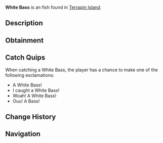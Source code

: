 {{FishInfobox
|image          = White Bass.png
|rarity         = Uncommon
|sea            = First Sea
|location       = [[Terrapin Island]]
|sublocation    = Freshwater
|sources        = Carbon Crate, Common Crate, Fish Barrel, Fishing Rod
|radar_location = 
|xp             = 50
|weather        = Foggy
|time           = Day
|season         = Spring, Summer
|bait           = Minnow
|base_weight    = 2.5
|base_value     = 110
|weight_range   = 2.2
|base_chance    = 60
|base_resil     = 70
}}
'''White Bass''' is an {{Rarity|Uncommon}} fish found in [[Terrapin Island]].

== Description ==
{{Description|The White Bass is a slender, silvery fish with horizontal black stripes running along its body. It can be found in plenty of freshwaters, but is native to Terrapin Islands filtered water.|Bestiary Entry}}

== Obtainment ==
{{Description|Can be found in freshwaters and in the filtered waters of Terrapin Island during the day.|Bestiary Hint}}
{{Fish Availability|
Terrapin Island/Olm Cave
Terrapin Island/Surrounding Ocean
|top_rods      = 
Trident Rod\109439.25\10270.93;
Fang of the Eclipse\109219.67\13703.88;
Champions Rod\109002.85\14024.41;
Celestial Rod\108968.49\14168.14;
Summit Rod\108863.61\13762.19;
Training Rod\98978.79\20361;
Resourceful Rod\102294.92\15159.02;
Flimsy Rod\71288.8\9853.3;
Nocturnal Rod\80014.19\73715.82;
Leviathan's Fang Rod\107281.95\15813.54;
Kraken Rod\84792.15\14634.01;
Depthseeker Rod\108276.43\13802.17;
Free Spirit Rod\107173.9\10245.35;
Avalanche Rod\107014.79\13690.35;
No-Life Rod\106689.05\14585.86;
Verdant Shear Rod\106203.6\13425.91;
Astralhook Rod\105987.17\0;
Ethereal Prism Rod\104748.3\0;
Seraphic Rod\102247.37\14473.21;
Blazebringer Rod\101904.15\11642.9;
Zeus Rod\101177.63\12337.3;
Volcanic Rod\98797.32\9362.68;
Challenger's Rod\97846.52\13257.56;
Rod Of The Forgotten Fang\93374.64\13217.27;
Rod Of The Depths\91602.29\12006.62;
Rod Of The Exalted One\85091.53\11277.64;
Steady Rod\55064.72\7503.51
|recommended   = Trident Rod
}}

== Catch Quips ==
When catching a White Bass, the player has a chance to make one of the following exclamations:
* A White Bass!
* I caught a White Bass!
* Woah! A White Bass!
* Ouu! A Bass!

== Change History ==
{{Change History|{{subst:Current Version}}}}

== Navigation ==
{{Fish Navbox|Terrapin Island}}